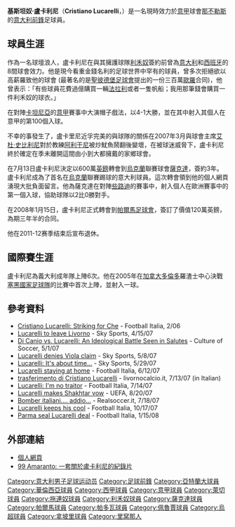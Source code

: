 {{noteTA
|G1=意甲
|G2=uefa
|T=zh-hans:克里斯蒂亚诺·卢卡雷利;zh-hk:基斯坦奴·盧卡利尼;zh-tw:克里斯蒂亞諾·盧卡雷利;
|1=zh-hans:卢卡雷利;zh-hk:盧卡利尼;zh-tw:盧卡雷利;
|2=zh-hans:克里斯蒂亚诺;zh-hk:基斯坦奴;zh-tw:克里斯蒂亞諾;
}}
{{Infobox Football biography 
|  playername = 基斯坦奴·盧卡利尼<br/>''Cristiano Lucarelli''
|  image = 
|  fullname = Cristiano Lucarelli 
 | birth_date          = {{birth date and age|df=yes|1975|10|4}}
 | birth_place         = [[意大利|意大利]][[利禾奴|利禾奴]]
 | height              = {{height|meter=1.88}}
 | currentclub         = {{tsl|en|U.S. Pistoiese 1921||Pistoiese}} (head coach)
 | clubnumber          =
|  position = [[前鋒_(足球)|前鋒]] 
 | years1   = 1992–1993 | clubs1   = {{tsl|en|Cuoiopelli Cappiano Romaiano||Cuoiopelli}} | caps1   = 28 | goals1   = 5
 | years2   = 1993–1995 | clubs2   = [[佩魯賈足球會|佩魯賈]] | caps2   = 7 | goals2   = 0
 | years3   = 1995–1996 | clubs3   = {{tsl|en|Cosenza Calcio 1914||Cosenza}} | caps3   = 32 | goals3   = 15
 | years4   = 1996–1997 | clubs4   = [[帕多瓦足球俱樂部|帕多瓦]] | caps4   = 34 | goals4   = 18
 | years5   = 1997–1998 | clubs5   = [[亞特蘭大足球俱樂部|亞特蘭大]] | caps5   = 26 | goals5   = 5
 | years6   = 1998–1999 | clubs6   = [[巴伦西亚足球俱乐部|巴伦西亚]] | caps6   = 13 | goals6   = 1
 | years7   = 1999–2001 | clubs7   = [[莱切足球俱乐部|莱切]] | caps7   = 59 | goals7   = 26
 | years8   = 2001–2003 | clubs8   = [[拖連奴足球會|拖連奴]] | caps8   = 55 | goals8   = 10
 | years9   = 2003–2007 | clubs9   = [[利沃诺足球俱乐部|利沃诺]] | caps9   = 146 | goals9   = 92
 | years10  = 2007–2008 | clubs10  = [[頓內次克礦工足球俱樂部|頓內次克礦工]] | caps10  = 12 | goals10  = 4
 | years11  = 2008–2012 | clubs11  = [[帕爾馬足球會|帕爾馬]] | caps11  = 45 | goals11  = 16
 | years12  = 2009–2010 | clubs12  = → [[利沃诺足球俱乐部|利沃诺]] | caps12  = 28 | goals12  = 10
 | years13  = 2010–2012 | clubs13  = → [[那不勒斯足球俱乐部|那不勒斯]] | caps13  = 12 | goals13  = 1
 | totalcaps = 497
 | totalgoals = 203
 | nationalyears1   = 2005–2007 | nationalteam1   = [[意大利國家足球隊|意大利]] | nationalcaps1   = 6 | nationalgoals1   = 3
 | manageryears1 = 2013      | managerclubs1 = [[佩魯賈足球會|佩魯賈]]
 | manageryears2 = 2013–2014 | managerclubs2 = {{tsl|en|F.C. Esperia Viareggio||Viareggio}}
 | manageryears3 = 2014–     | managerclubs3 = {{tsl|en|U.S. Pistoiese 1921||Pistoiese}}
|  pcupdate = 2008年1月15日
|  ntupdate = 2007年10月17日
}}
'''基斯坦奴·盧卡利尼'''（'''Cristiano Lucarelli'''，{{bd|1975年|10月4日|catidx=Lucarelli, Cristiano}}）是一名現時效力於[[意甲|意甲]]球會[[那不勒斯|那不勒斯]]的[[意大利|意大利]][[前鋒_(足球)|前鋒]]足球員。

==球員生涯==
作為一名球壇浪人，盧卡利尼在與其擁護球隊[[利禾奴足球會|利禾奴]]簽約前曾為[[意大利|意大利]]和[[西班牙|西班牙]]的8間球會效力。他是現今看重金錢名利的足球世界中罕有的球員，曾多次拒絕欲以高薪羅致他的球會 (最著名的是[[聖彼德堡足球會|聖彼德堡足球會]]提出的一份三百萬[[歐羅|歐羅]]合同)，他曾表示：「有些球員花費過億購買一輛[[法拉利|法拉利]]或者一隻帆船；我用那筆錢會購買一件利禾奴的球衣。」

在對陣[[卡坦尼亞足球會|卡坦尼亞]]的[[意甲|意甲]]賽事中大演帽子戲法，以4-1大勝，並在其中射入其個人在意甲的第100個入球。

不幸的事發生了，盧卡里尼近孚完美的與球隊的關係在2007年3月與球會主席[[艾杜·史比利尼|艾杜·史比利尼]]對於教練[[阿利干尼|阿利干尼]]被炒魷魚鬧翻後變壞，在被球迷威脅下，盧卡利尼終於確定在季未離開這間由小到大都擁戴的家鄉球會。

在7月13日盧卡利尼決定以600萬[[英鎊|英鎊]]轉會到[[烏克蘭|烏克蘭]]聯賽球會[[薩克達|薩克達]]，簽約3年。盧卡利尼成為了首名在[[烏克蘭|烏克蘭]]聯賽踢球的意大利球員。這次轉會領到他的個人網頁湧現大批負面留言。他為薩克達在對陣[[些路迪|些路迪]]的賽事中，射入個人在歐洲賽事中的第一個入球，協助球隊以2比0勝對手。

在2008年1月15日，盧卡利尼正式轉會到[[帕爾馬足球會|帕爾馬足球會]]，簽訂了價值120萬英鎊，為期三年半的合同。

他在2011-12赛季结束后宣布退休。

==國際賽生涯==
盧卡利尼為義大利成年隊上陣6次。他在2005年在[[加拿大|加拿大]][[多倫多|多倫多]]羅渣士中心決戰[[塞爾維亞和黑山國家足球隊|塞黑國家足球隊]]的比賽中首次上陣，並射入一球。

==參考資料==
{{refbegin}}
*[http://www.channel4.com/sport/football_italia/ccu/lucarelliccu.html Cristiano Lucarelli: Striking for Che]{{Wayback|url=http://www.channel4.com/sport/football_italia/ccu/lucarelliccu.html |date=20071222101729 }} - Football Italia, 2/06
*[http://home.skysports.com/list.aspx?hlid=461104&plid=7334&clid=1580&cpid=21 Lucarelli to leave Livorno]{{dead link|date=2017年12月 |bot=InternetArchiveBot |fix-attempted=yes }} - Sky Sports, 4/15/07
*[https://web.archive.org/web/20080214225705/http://cultureofsoccer.com/2007/05/01/di-canio-vs-lucarelli-an-ideological-battle-seen-in-salutes/ Di Canio vs. Lucarelli: An Ideological Battle Seen in Salutes] - Culture of Soccer, 5/1/07
*[http://home.skysports.com/list.aspx?hlid=465505&plid=7334&clid=1580&cpid=21 Lucarelli denies Viola claim]{{dead link|date=2017年12月 |bot=InternetArchiveBot |fix-attempted=yes }} - Sky Sports, 5/8/07
*[http://www.channel4.com/sport/football_italia/may29o.html Lucarelli: It's about time...]{{Wayback|url=http://www.channel4.com/sport/football_italia/may29o.html |date=20080531224823 }} - Sky Sports, 5/29/07 
*[http://www.channel4.com/sport/football_italia/jun12b.html Lucarelli staying at home]{{Wayback|url=http://www.channel4.com/sport/football_italia/jun12b.html |date=20080614221211 }} - Football Italia, 6/12/07
*[http://www.livornocalcio.it/notizie/notizie.php?id=2080|title=Il trasferimento di Cristiano Lucarelli]{{Wayback|url=http://www.livornocalcio.it/notizie/notizie.php?id=2080%7Ctitle%3DIl |date=20081209054018 }} - livornocalcio.it, 7/13/07 (in Italian)
*[http://www.channel4.com/sport/football_italia/jul14q.html Lucarelli: I'm no traitor]{{Wayback|url=http://www.channel4.com/sport/football_italia/jul14q.html |date=20080716031644 }} - Football Italia, 7/14/07
*[http://www.uefa.com/magazine/news/kind=16/newsid=573651.html?cid=newsletter&att=html Lucarelli makes Shakhtar vow]{{Wayback|url=http://www.uefa.com/magazine/news/kind=16/newsid=573651.html?cid=newsletter&att=html |date=20071015143047 }} - UEFA, 8/20/07
*[http://www.realsoccer.it/NotiziaInterna.php?table=HOMENEWS&recid=11191 Bomber italiani.... addio... ]{{Wayback|url=http://www.realsoccer.it/NotiziaInterna.php?table=HOMENEWS&recid=11191 |date=20120504004913 }} - Realsoccer.it, 7/18/07 {{it icon}}
*[http://www.channel4.com/sport/football_italia/oct17r.html Lucarelli keeps his cool]{{Wayback|url=http://www.channel4.com/sport/football_italia/oct17r.html |date=20071222134741 }} - Football Italia, 10/17/07
*[http://www.channel4.com/sport/football_italia/jan15h.html Parma seal Lucarelli deal]{{Wayback|url=http://www.channel4.com/sport/football_italia/jan15h.html |date=20080118051259 }} - Football Italia, 1/15/08
{{refend}}

== 外部連結 ==
*[https://www.webcitation.org/6CZnCFuQd?url=http://www.cristianolucarelli.it/ 個人網頁] {{it icon}}
*[https://web.archive.org/web/20080219121646/http://www.99amaranto.it/en/index.html 99 Amaranto: 一套關於盧卡利尼的紀錄片] {{it icon}}
 
{{意甲联赛最佳射手}}

{{Authority control}}
{{DEFAULTSORT:Lucarelli, Cristiano}}
[[Category:意大利男子足球运动员|Category:意大利男子足球运动员]]
[[Category:足球前鋒|Category:足球前鋒]]
[[Category:亞特蘭大球員|Category:亞特蘭大球員]]
[[Category:華倫西亞球員|Category:華倫西亞球員]]
[[Category:西甲球員|Category:西甲球員]]
[[Category:意甲球員|Category:意甲球員]]
[[Category:萊切球員|Category:萊切球員]]
[[Category:拖連奴球員|Category:拖連奴球員]]
[[Category:利禾奴球員|Category:利禾奴球員]]
[[Category:薩克達球員|Category:薩克達球員]]
[[Category:帕爾馬球員|Category:帕爾馬球員]]
[[Category:帕多瓦球員|Category:帕多瓦球員]]
[[Category:佩魯賈球員|Category:佩魯賈球員]]
[[Category:烏超球員|Category:烏超球員]]
[[Category:拿坡里球員|Category:拿坡里球員]]
[[Category:里窝那人|Category:里窝那人]]